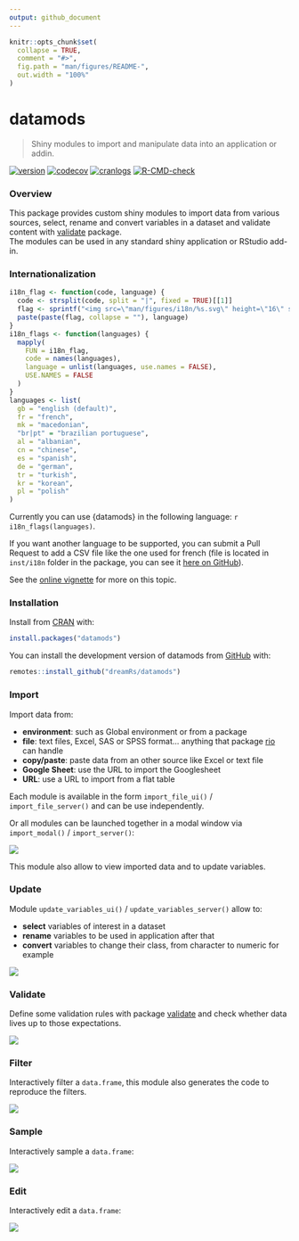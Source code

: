 ```yaml
---
output: github_document
---
```


<!-- README.md is generated from README.Rmd. Please edit that file -->

```r
knitr::opts_chunk$set(
  collapse = TRUE,
  comment = "#>",
  fig.path = "man/figures/README-",
  out.width = "100%"
)
```

# datamods

> Shiny modules to import and manipulate data into an application or addin.

<!-- badges: start -->
[![version](http://www.r-pkg.org/badges/version/datamods)](https://CRAN.R-project.org/package=datamods)
[![codecov](https://app.codecov.io/gh/dreamRs/datamods/branch/master/graphs/badge.svg)](https://app.codecov.io/gh/dreamRs/datamods)
[![cranlogs](https://cranlogs.r-pkg.org/badges/datamods)](https://cran.r-project.org/package=datamods)
[![R-CMD-check](https://github.com/dreamRs/datamods/actions/workflows/R-CMD-check.yaml/badge.svg)](https://github.com/dreamRs/datamods/actions/workflows/R-CMD-check.yaml)
<!-- badges: end -->


### Overview

This package provides custom shiny modules to import data from various sources, select, rename and convert variables in a dataset and validate content with [validate](https://github.com/data-cleaning/validate) package.  
The modules can be used in any standard shiny application or RStudio add-in.


### Internationalization

```r
i18n_flag <- function(code, language) {
  code <- strsplit(code, split = "|", fixed = TRUE)[[1]]
  flag <- sprintf("<img src=\"man/figures/i18n/%s.svg\" height=\"16\" style=\"height:16px\"/>", code)
  paste(paste(flag, collapse = ""), language)
}
i18n_flags <- function(languages) {
  mapply(
    FUN = i18n_flag, 
    code = names(languages),
    language = unlist(languages, use.names = FALSE),
    USE.NAMES = FALSE
  )
}
languages <- list(
  gb = "english (default)",
  fr = "french",
  mk = "macedonian",
  "br|pt" = "brazilian portuguese",
  al = "albanian",
  cn = "chinese",
  es = "spanish",
  de = "german",
  tr = "turkish",
  kr = "korean",
  pl = "polish"
)
```


Currently you can use {datamods} in the following language: `r i18n_flags(languages)`.

If you want another language to be supported, you can submit a Pull Request to add a CSV file like the one used for french (file is located in `inst/i18n` folder in the package, you can see it [here on GitHub](https://github.com/dreamRs/datamods/blob/master/inst/i18n/fr.csv)).

See the [online vignette](https://dreamrs.github.io/datamods/articles/i18n.html) for more on this topic.


### Installation

Install from [CRAN](https://CRAN.R-project.org/package=datamods) with:

```r
install.packages("datamods")
```

You can install the development version of datamods from [GitHub](https://github.com/dreamRs/datamods) with:

```r
remotes::install_github("dreamRs/datamods")
```


### Import

Import data from:

* **environment**: such as Global environment or from a package
* **file**: text files, Excel, SAS or SPSS format... anything that package [rio](https://github.com/leeper/rio) can handle
* **copy/paste**: paste data from an other source like Excel or text file
* **Google Sheet**: use the URL to import the Googlesheet
* **URL**: use a URL to import from a flat table

Each module is available in the form `import_file_ui()` / `import_file_server()` and can be use independently.

Or all modules can be launched together in a modal window via `import_modal()` / `import_server()`:

![](man/figures/datamods-modal.png)

This module also allow to view imported data and to update variables.


### Update

Module `update_variables_ui()` / `update_variables_server()` allow to:

* **select** variables of interest in a dataset
* **rename** variables to be used in application after that
* **convert** variables to change their class, from character to numeric for example

![](man/figures/datamods-update.png)


### Validate

Define some validation rules with package [validate](https://github.com/data-cleaning/validate) and check whether data lives up to those expectations.

![](man/figures/datamods-validation.png)


### Filter

Interactively filter a `data.frame`, this module also generates the code to reproduce the filters.

![](man/figures/datamods-filter.png)


### Sample

Interactively sample a `data.frame`:

![](man/figures/datamods-sample.png)

### Edit

Interactively edit a `data.frame`:

![](man/figures/datamods-edit-data.png)
